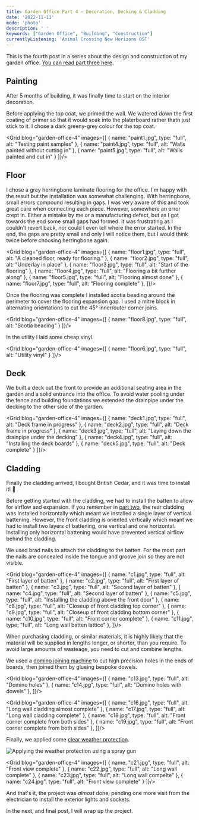```yaml
---
title: Garden Office Part 4 — Decoration, Decking & Cladding
date: '2022-11-11'
mode: 'photo'
description: ' '
keywords: ["Garden Office", "Building", "Construction"]
currentlyListening: 'Animal Crossing New Horizons OST'
---
```



This is the fourth post in a series about the design and construction of my garden office. [You can read part three here](https://arran.dev/garden-office-3).

## Painting

After 5 months of building, it was finally time to start on the interior decoration.

Before applying the top coat, we primed the wall. We watered down the first coating of primer so that it would soak into the platerboard rather thatn just stick to it. I chose a dark greeny-grey colour for the top coat.

<Grid blog="garden-office-4" images={[
    { name: "paint1.jpg", type: "full", alt: "Testing paint samples" },
    { name: "paint4.jpg", type: "full", alt: "Walls painted without cutting in" },
    { name: "paint5.jpg", type: "full", alt: "Walls painted and cut in" }
]}/>

## Floor

I chose a grey herringbone laminate flooring for the office. I'm happy with the result but the installation was somewhat challenging. With herringbone, small errors compound resulting in gaps. I was very aware of this and took great care when connecting each piece. However, somewhere an error crept in. Either a mistake by me or a manufacturing defect, but as I got towards the end some small gaps had formed. It was frustrating as I couldn't revert back, nor could I even tell where the error started. In the end, the gaps are pretty small and only I will notice them, but I would think twice before choosing herringbone again.

<Grid blog="garden-office-4" images={[
    { name: "floor1.jpg", type: "full", alt: "A cleaned floor, ready for flooring." },
    { name: "floor2.jpg", type: "full", alt: "Underlay in place" },
    { name: "floor3.jpg", type: "full", alt: "Start of the flooring" },
    { name: "floor4.jpg", type: "full", alt: "Flooring a bit further along" },
    { name: "floor5.jpg", type: "full", alt: "Flooring almost done" },
    { name: "floor7.jpg", type: "full", alt: "Flooring complete" },
]}/>

Once the flooring was complete I installed scotia beading around the perimeter to cover the flooring expansion gap. I used a mitre block in alternating orientations to cut the 45° inner/outer corner joins.

<Grid blog="garden-office-4" images={[
    { name: "floor8.jpg", type: "full", alt: "Scotia beading" }
]}/>

In the utility I laid some cheap vinyl.

<Grid blog="garden-office-4" images={[
    { name: "floor6.jpg", type: "full", alt: "Utility vinyl" }
]}/>

## Deck

We built a deck out the front to provide an additional seating area in the garden and a solid entrance into the office. To avoid water pooling under the fence and building foundations we extended the drainpipe under the decking to the other side of the garden.

<Grid blog="garden-office-4" images={[
    { name: "deck1.jpg", type: "full", alt: "Deck frame in progress" },
    { name: "deck2.jpg", type: "full", alt: "Deck frame in progress" },
    { name: "deck3.jpg", type: "full", alt: "Laying down the drainpipe under the decking" },
    { name: "deck4.jpg", type: "full", alt: "Installing the deck boards" },
    { name: "deck5.jpg", type: "full", alt: "Deck complete" }
]}/>

## Cladding

Finally the cladding arrived, I bought British Cedar, and it was time to install it! 🎉

Before getting started with the cladding, we had to install the batten to allow for airflow and expansion. If you remember in [part two](https://arran.dev/garden-office-2-walls-roof/), the rear cladding was installed horizontally which meant we installed a single layer of vertical battening. However, the front cladding is oriented vertically which meant we had to install two layers of battening, one vertical and one horizontal. Installing only horizontal battening would have prevented vertical airflow behind the cladding.

We used brad nails to attach the cladding to the batten. For the most part the nails are concealed inside the tongue and groove join so they are not visible.

<Grid blog="garden-office-4" images={[
    { name: "c1.jpg", type: "full", alt: "First layer of batten" },
    { name: "c2.jpg", type: "full", alt: "First layer of batten" },
    { name: "c3.jpg", type: "full", alt: "Second layer of batten" },
    { name: "c4.jpg", type: "full", alt: "Second layer of batten" },
    { name: "c5.jpg", type: "full", alt: "Installing the cladding above the front door" },
    { name: "c8.jpg", type: "full", alt: "Closeup of front cladding top corner" },
    { name: "c9.jpg", type: "full", alt: "Closeup of front cladding bottom corner" },
    { name: "c10.jpg", type: "full", alt: "Front corner complete" },
    { name: "c11.jpg", type: "full", alt: "Long wall batten lattice" },
]}/>

When purchasing cladding, or similar materials, it is highly likely that the material will be supplied in lengths longer, or shorter, than you require. To avoid large amounts of wasteage, you need to cut and combine lengths.

We used a [domino joining machine](https://www.festool.co.uk/products/domino-jointing-system/domino-joining-machines) to cut high precision holes in the ends of boards, then joined them by glueing bespoke dowels.

<Grid blog="garden-office-4" images={[
    { name: "c13.jpg", type: "full", alt: "Domino holes" },
    { name: "c14.jpg", type: "full", alt: "Domino holes with dowels" },
]}/>

<Grid blog="garden-office-4" images={[
    { name: "c16.jpg", type: "full", alt: "Long wall cladding almost complete" },
    { name: "c17.jpg", type: "full", alt: "Long wall cladding complete" },
    { name: "c18.jpg", type: "full", alt: "Front corner complete from both sides" },
    { name: "c19.jpg", type: "full", alt: "Front corner complete from both sides" },
]}/>

Finally, we applied some [clear weather protection](https://www.silvatimber.co.uk/sansin-woodforcetm).

<Image alt="Applying the weather protection using a spray gun" blog="garden-office-4" name="c20.jpg" />

<Grid blog="garden-office-4" images={[
    { name: "c21.jpg", type: "full", alt: "Front view complete" },
    { name: "c22.jpg", type: "full", alt: "Long wall complete" },
    { name: "c23.jpg", type: "full", alt: "Long wall compelte" },
    { name: "c24.jpg", type: "full", alt: "Front view complete" }
]}/>

And that's it, the project was _almost_ done, pending one more visit from the electrician to install the exterior lights and sockets.

In the next, and final post, I will wrap up the project.